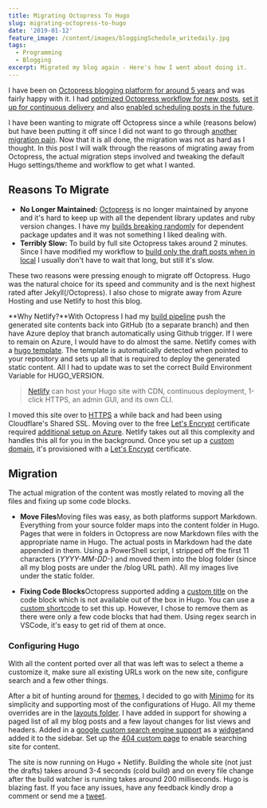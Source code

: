 ```yaml
---
title: Migrating Octopress To Hugo
slug: migrating-octopress-to-hugo
date: '2019-01-12'
feature_image: /content/images/bloggingSchedule_writedaily.jpg
tags:
  - Programming
  - Blogging
excerpt: Migrated my blog again - Here's how I went about doing it.
---
```

I have been on [Octopress blogging platform for around 5 years](/blog/static-generator-is-all-a-blog-needs-moving-to-octopress/) and was fairly happy with it. I had [optimized Octopress workflow for new posts](/blog/optimizing-octopress-workflow-for-new-posts/), [set it up for continuous delivery](/blog/continuos-delivery-of-octopress-blog-using-travisci-and-docker/) and also [enabled scheduling posts in the future](/blog/automatic-deployment-of-future-posts-with-octopress/).

I have been wanting to migrate off Octopress since a while (reasons below) but have been putting it off since I did not want to go through [another migration pain](/blog/own-your-urls/). Now that it is all done, the migration was not as hard as I thought. In this post I will walk through the reasons of migrating away from Octopress, the actual migration steps involved and tweaking the default Hugo settings/theme and workflow to get what I wanted.

## Reasons To Migrate

-   **No Longer Maintained:** [Octopress](http://octopress.org/) is no longer maintained by anyone and it's hard to keep up with all the dependent library updates and ruby version changes. I have my [builds breaking randomly](https://travis-ci.org/rahulpnath/rahulpnath.com-old/builds/470281590) for dependent package updates and it was not something I liked dealing with.
-   **Terribly Slow:** To build by full site Octopress takes around 2 minutes. Since I have modified my workflow to [build only the draft posts when in local](/blog/optimizing-octopress-workflow-for-new-posts/) I usually don't have to wait that long, but still it's slow.

These two reasons were pressing enough to migrate off Octopress. Hugo was the natural choice for its speed and community and is the next highest rated after Jekyll(/Octopress). I also chose to migrate away from Azure Hosting and use Netlify to host this blog.

**Why Netlify?**With Octopress I had my [build pipeline](/blog/continuos-delivery-of-octopress-blog-using-travisci-and-docker/) push the generated site contents back into GitHub (to a separate branch) and then have Azure deploy that branch automatically using Github trigger. If I were to remain on Azure, I would have to do almost the same. Netlify comes with a [hugo template](https://gohugo.io/hosting-and-deployment/hosting-on-netlify/). The template is automatically detected when pointed to your repository and sets up all that is required to deploy the generated static content. All I had to update was to set the correct Build Environment Variable for HUGO\_VERSION.

> [Netlify](https://gohugo.io/hosting-and-deployment/hosting-on-netlify/) can host your Hugo site with CDN, continuous deployment, 1-click HTTPS, an admin GUI, and its own CLI.

I moved this site over to [HTTPS](/blog/ok-i-have-got-https-what-next/) a while back and had been using Cloudflare's Shared SSL. Moving over to the free [Let's Encrypt](https://letsencrypt.org/) certificate required [additional setup on Azure](https://letsencrypt.org/). Netlify takes out all this complexity and handles this all for you in the background. Once you set up a [custom domain](https://www.netlify.com/docs/custom-domains/), it's provisioned with a [Let's Encrypt](https://www.netlify.com/blog/2016/01/15/free-ssl-on-custom-domains/) certificate.

## Migration

The actual migration of the content was mostly related to moving all the files and fixing up some code blocks.

-   **Move Files**Moving files was easy, as both platforms support Markdown. Everything from your source folder maps into the content folder in Hugo. Pages that were in folders in Octopress are now Markdown files with the appropriate name in Hugo. The actual posts in Markdown had the date appended in them. Using a PowerShell script, I stripped off the first 11 characters (_YYYY-MM-DD-_) and moved them into the blog folder (since all my blog posts are under the /blog URL path). All my images live under the static folder.

<ImageCard src="/content/images/octopress_to_hugo_files.png" alt="Octopress to Hugo - Files" />

-   **Fixing Code Blocks**Octopress supported adding a [custom title](http://octopress.org/docs/blogging/code/) on the code block which is not available out of the box in Hugo. You can use a [custom shortcode](https://github.com/parsiya/Hugo-Shortcodes/blob/master/README.MD#codecaption-codecaptionhtml) to set this up. However, I chose to remove them as there were only a few code blocks that had them. Using regex search in VSCode, it's easy to get rid of them at once.

### Configuring Hugo

With all the content ported over all that was left was to select a theme a customize it, make sure all existing URLs work on the new site, configure search and a few other things.

After a bit of hunting around for [themes](https://themes.gohugo.io/), I decided to go with [Minimo](https://themes.gohugo.io/minimo/) for its simplicity and supporting most of the configurations of Hugo. All my theme overrides are in the [layouts folder](https://github.com/rahulpnath/rahulpnath.com/tree/master/layouts). I have added in support for showing a paged list of all my blog posts and a few layout changes for list views and headers. Added in a [google custom search engine support](https://cse.google.com/cse/all) as a [widget](https://github.com/rahulpnath/rahulpnath.com/blob/master/layouts/partials/widgets/search.html)and added it to the sidebar. Set up the [404 custom page](https://github.com/rahulpnath/rahulpnath.com/blob/master/layouts/404.html) to enable searching site for content.

The site is now running on Hugo + Netlify. Building the whole site (not just the drafts) takes around 3-4 seconds (cold build) and on every file change after the build watcher is running takes around 200 milliseconds. Hugo is blazing fast. If you face any issues, have any feedback kindly drop a comment or send me a [tweet](https://twitter.com/rahulpnath).
